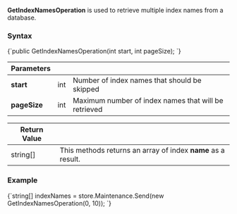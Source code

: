 
**GetIndexNamesOperation** is used to retrieve multiple index names from a database.

### Syntax

<TabItem value="get_3_0" label="get_3_0">
<CodeBlock language="csharp">
{`public GetIndexNamesOperation(int start, int pageSize);
`}
</CodeBlock>
</TabItem>

| Parameters | | |
| ------------- | ------------- | ----- |
| **start** | int | Number of index names that should be skipped |
| **pageSize** | int | Maximum number of index names that will be retrieved |

| Return Value | |
| ------------- | ----- |
| string[] | This methods returns an array of index **name** as a result. |

### Example

<TabItem value="get_3_1" label="get_3_1">
<CodeBlock language="csharp">
{`string[] indexNames = store.Maintenance.Send(new GetIndexNamesOperation(0, 10));
`}
</CodeBlock>
</TabItem>


